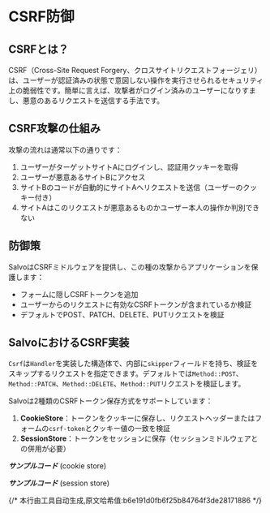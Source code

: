 # CSRF防御

## CSRFとは？

CSRF（Cross-Site Request Forgery、クロスサイトリクエストフォージェリ）は、ユーザーが認証済みの状態で意図しない操作を実行させられるセキュリティ上の脆弱性です。簡単に言えば、攻撃者がログイン済みのユーザーになりすまし、悪意のあるリクエストを送信する手法です。

## CSRF攻撃の仕組み

攻撃の流れは通常以下の通りです：
1. ユーザーがターゲットサイトAにログインし、認証用クッキーを取得
2. ユーザーが悪意あるサイトBにアクセス
3. サイトBのコードが自動的にサイトAへリクエストを送信（ユーザーのクッキー付き）
4. サイトAはこのリクエストが悪意あるものかユーザー本人の操作か判別できない

## 防御策

SalvoはCSRFミドルウェアを提供し、この種の攻撃からアプリケーションを保護します：

- フォームに隠しCSRFトークンを追加
- ユーザーからのリクエストに有効なCSRFトークンが含まれているか検証
- デフォルトでPOST、PATCH、DELETE、PUTリクエストを検証

## SalvoにおけるCSRF実装

`Csrf`は`Handler`を実装した構造体で、内部に`skipper`フィールドを持ち、検証をスキップするリクエストを指定できます。デフォルトでは`Method::POST`、`Method::PATCH`、`Method::DELETE`、`Method::PUT`リクエストを検証します。

Salvoは2種類のCSRFトークン保存方式をサポートしています：

1. **CookieStore**：トークンをクッキーに保存し、リクエストヘッダーまたはフォームの`csrf-token`とクッキー値の一致を検証
2. **SessionStore**：トークンをセッションに保存（セッションミドルウェアとの併用が必要）

_**サンプルコード**_ (cookie store)


<Tabs>
  <Tab label="main.rs">
    <CsrfCookieStoreCode/>
  </Tab>
  <Tab label="Cargo.toml">
    <CsrfCookieStoreCargoCode/>
  </Tab>
</Tabs>

_**サンプルコード**_ (session store)

<Tabs>
  <Tab label="main.rs">
    <CsrfSessionStoreCode/>
  </Tab>
  <Tab label="Cargo.toml">
    <CsrfSessionStoreCargoCode/>
  </Tab>
</Tabs>
{/* 本行由工具自动生成,原文哈希值:b6e191d0fb6f25b84764f3de28171886 */}